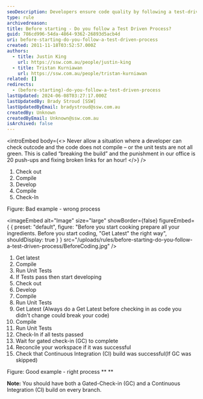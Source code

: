 ```yaml
---
seoDescription: Developers ensure code quality by following a test-driven process, involving continuous integration and gated check-in.
type: rule
archivedreason:
title: Before starting - Do you follow a Test Driven Process?
guid: 786cd996-54da-4864-9362-26893d5acb4d
uri: before-starting-do-you-follow-a-test-driven-process
created: 2011-11-18T03:52:57.000Z
authors:
  - title: Justin King
    url: https://ssw.com.au/people/justin-king
  - title: Tristan Kurniawan
    url: https://ssw.com.au/people/tristan-kurniawan
related: []
redirects:
  - (before-starting)-do-you-follow-a-test-driven-process
lastUpdated: 2024-06-08T03:27:17.000Z
lastUpdatedBy: Brady Stroud [SSW]
lastUpdatedByEmail: bradystroud@ssw.com.au
createdBy: Unknown
createdByEmail: Unknown@ssw.com.au
isArchived: false
---
```


<introEmbed
  body={<>
Never allow a situation where a developer can check outcode and the code does not compile – or the unit tests are not all green. This is called “breaking the build” and the punishment in our office is 20 push-ups and fixing broken links for an hour!
  </>}
/>
1. Check out
2. Compile
3. Develop
4. Compile
5. Check-In

Figure: Bad example - wrong process

<imageEmbed
  alt="Image"
  size="large"
  showBorder={false}
  figureEmbed={ {
    preset: "default",
    figure: "Before you start cooking prepare all your ingredients. Before you start coding, \"Get Latest\" the right way",
    shouldDisplay: true
  } }
  src="/uploads/rules/before-starting-do-you-follow-a-test-driven-process/BeforeCoding.jpg"
/>


1. Get latest
2. Compile
3. Run Unit Tests
4. If Tests pass then start developing
5. Check out
6. Develop
7. Compile
8. Run Unit Tests
9. Get Latest (Always do a Get Latest before checking in as code you didn't change could break your code)
10. Compile
11. Run Unit Tests
12. Check-In if all tests passed
13. Wait for gated check-in (GC) to complete
14. Reconcile your workspace if it was successful
15. Check that Continuous Integration (CI) build was successful(If GC was skipped)

Figure: Good example - right process
\*\*
\*\*

**Note:** You should have both a Gated-Check-in (GC) and a Continuous Integration (CI) build on every branch.
